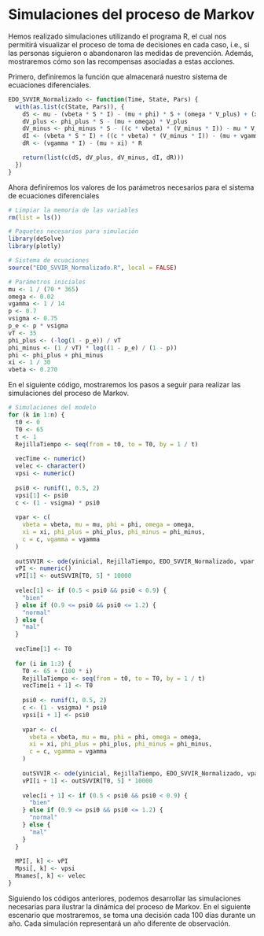 # Simulaciones del proceso de Markov

Hemos realizado simulaciones utilizando el programa R, el cual nos permitirá visualizar el proceso de toma de decisiones en cada caso, i.e., si las personas siguieron o abandonaron las medidas de prevención. Además, mostraremos cómo son las recompensas asociadas a estas acciones.

Primero, definiremos la función que almacenará nuestro sistema de ecuaciones diferenciales.
``` r
EDO_SVVIR_Normalizado <- function(Time, State, Pars) {
  with(as.list(c(State, Pars)), {
    dS <- mu - (vbeta * S * I) - (mu + phi) * S + (omega * V_plus) + (xi * R)
    dV_plus <- phi_plus * S - (mu + omega) * V_plus
    dV_minus <- phi_minus * S - ((c * vbeta) * (V_minus * I)) - mu * V_minus
    dI <- (vbeta * S * I) + ((c * vbeta) * (V_minus * I)) - (mu + vgamma) * I
    dR <- (vgamma * I) - (mu + xi) * R

    return(list(c(dS, dV_plus, dV_minus, dI, dR)))
  })
}
```

Ahora definiremos los valores de los parámetros necesarios para el sistema de ecuaciones diferenciales

``` r
# Limpiar la memoria de las variables
rm(list = ls())

# Paquetes necesarios para simulación
library(deSolve)
library(plotly)

# Sistema de ecuaciones
source("EDO_SVVIR_Normalizado.R", local = FALSE)

# Parámetros iniciales
mu <- 1 / (70 * 365)
omega <- 0.02
vgamma <- 1 / 14
p <- 0.7
vsigma <- 0.75
p_e <- p * vsigma
vT <- 35
phi_plus <- (-log(1 - p_e)) / vT
phi_minus <- (1 / vT) * log((1 - p_e) / (1 - p))
phi <- phi_plus + phi_minus
xi <- 1 / 30
vbeta <- 0.270
```
En el siguiente código, mostraremos los pasos a seguir para realizar las simulaciones del proceso de Markov.

``` R
# Simulaciones del modelo
for (k in 1:n) {
  t0 <- 0
  T0 <- 65
  t <- 1
  RejillaTiempo <- seq(from = t0, to = T0, by = 1 / t)
  
  vecTime <- numeric()
  velec <- character()
  vpsi <- numeric()
  
  psi0 <- runif(1, 0.5, 2)
  vpsi[1] <- psi0
  c <- (1 - vsigma) * psi0
  
  vpar <- c(
    vbeta = vbeta, mu = mu, phi = phi, omega = omega,
    xi = xi, phi_plus = phi_plus, phi_minus = phi_minus,
    c = c, vgamma = vgamma
  )
  
  outSVVIR <- ode(yinicial, RejillaTiempo, EDO_SVVIR_Normalizado, vpar, method = "lsoda")
  vPI <- numeric()
  vPI[1] <- outSVVIR[T0, 5] * 10000
  
  velec[1] <- if (0.5 < psi0 && psi0 < 0.9) {
    "bien"
  } else if (0.9 <= psi0 && psi0 <= 1.2) {
    "normal"
  } else {
    "mal"
  }
  
  vecTime[1] <- T0
  
  for (i in 1:3) {
    T0 <- 65 + (100 * i)
    RejillaTiempo <- seq(from = t0, to = T0, by = 1 / t)
    vecTime[i + 1] <- T0
    
    psi0 <- runif(1, 0.5, 2)
    c <- (1 - vsigma) * psi0
    vpsi[i + 1] <- psi0
    
    vpar <- c(
      vbeta = vbeta, mu = mu, phi = phi, omega = omega,
      xi = xi, phi_plus = phi_plus, phi_minus = phi_minus,
      c = c, vgamma = vgamma
    )
    
    outSVVIR <- ode(yinicial, RejillaTiempo, EDO_SVVIR_Normalizado, vpar, method = "lsoda")
    vPI[i + 1] <- outSVVIR[T0, 5] * 10000
    
    velec[i + 1] <- if (0.5 < psi0 && psi0 < 0.9) {
      "bien"
    } else if (0.9 <= psi0 && psi0 <= 1.2) {
      "normal"
    } else {
      "mal"
    }
  }
  
  MPI[, k] <- vPI
  Mpsi[, k] <- vpsi
  Mnames[, k] <- velec
}
```

Siguiendo los códigos anteriores, podemos desarrollar las simulaciones necesarias para ilustrar la dinámica del proceso de Markov. En el siguiente escenario que mostraremos, se toma una decisión cada 100 días durante un año. Cada simulación representará un año diferente de observación.




